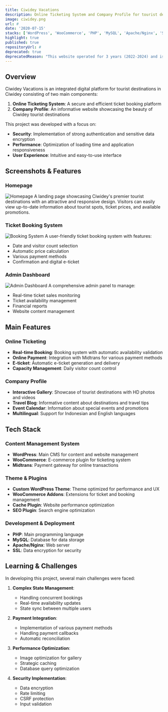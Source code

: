 ```yaml
---
title: Ciwidey Vacations
description: Online Ticketing System and Company Profile for tourist destinations in Ciwidey, featuring ticket booking, online payments, and real-time ticket management.
image: ciwidey.png
url: #
date: '2020-07-15'
stacks: ['WordPress', 'WooCommerce', 'PHP', 'MySQL', 'Apache/Nginx', 'SSL']
highlight: true
published: true
repositoryUrl: #
deprecated: true
deprecatedReason: "This website operated for 3 years (2022-2024) and is no longer active as the client may have discontinued the system. During its operational period, the website processed hundreds of tourist ticket booking transactions in the Ciwidey area."
---
```


## Overview

Ciwidey Vacations is an integrated digital platform for tourist destinations in Ciwidey consisting of two main components:

1. **Online Ticketing System**: A secure and efficient ticket booking platform
2. **Company Profile**: An informative website showcasing the beauty of Ciwidey tourist destinations

This project was developed with a focus on:
- **Security**: Implementation of strong authentication and sensitive data encryption
- **Performance**: Optimization of loading time and application responsiveness
- **User Experience**: Intuitive and easy-to-use interface

## Screenshots & Features

### Homepage
![Homepage](/media/projects/ciwidey-cover.png)
A landing page showcasing Ciwidey's premier tourist destinations with an attractive and responsive design. Visitors can easily view up-to-date information about tourist spots, ticket prices, and available promotions.

### Ticket Booking System
![Booking System](/media/projects/ciwidey-1.png)
A user-friendly ticket booking system with features:
- Date and visitor count selection
- Automatic price calculation
- Various payment methods
- Confirmation and digital e-ticket

### Admin Dashboard
![Admin Dashboard](/media/projects/ciwidey-admin-trans.png)
A comprehensive admin panel to manage:
- Real-time ticket sales monitoring
- Ticket availability management
- Financial reports
- Website content management

## Main Features

### Online Ticketing
- **Real-time Booking**: Booking system with automatic availability validation
- **Online Payment**: Integration with Midtrans for various payment methods
- **E-ticket**: Automatic e-ticket generation and delivery
- **Capacity Management**: Daily visitor count control

### Company Profile
- **Interactive Gallery**: Showcase of tourist destinations with HD photos and videos
- **Travel Blog**: Informative content about destinations and travel tips
- **Event Calendar**: Information about special events and promotions
- **Multilingual**: Support for Indonesian and English languages

## Tech Stack

### Content Management System
- **WordPress**: Main CMS for content and website management
- **WooCommerce**: E-commerce plugin for ticketing system
- **Midtrans**: Payment gateway for online transactions

### Theme & Plugins
- **Custom WordPress Theme**: Theme optimized for performance and UX
- **WooCommerce Addons**: Extensions for ticket and booking management
- **Cache Plugin**: Website performance optimization
- **SEO Plugin**: Search engine optimization

### Development & Deployment
- **PHP**: Main programming language
- **MySQL**: Database for data storage
- **Apache/Nginx**: Web server
- **SSL**: Data encryption for security

## Learning & Challenges

In developing this project, several main challenges were faced:

1. **Complex State Management**: 
   - Handling concurrent bookings
   - Real-time availability updates
   - State sync between multiple users

2. **Payment Integration**:
   - Implementation of various payment methods
   - Handling payment callbacks
   - Automatic reconciliation

3. **Performance Optimization**:
   - Image optimization for gallery
   - Strategic caching
   - Database query optimization

4. **Security Implementation**:
   - Data encryption
   - Rate limiting
   - CSRF protection
   - Input validation 